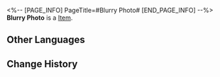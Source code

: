 <%-- [PAGE_INFO]
PageTitle=#Blurry Photo#
[END_PAGE_INFO] --%>
{{Item Infobox
|title       = Blurry Photo
|id          = 149975
|image       = Item Blurry Photo.png
|type        = 
|invCategory = Missions
|rarity      = 1
|effect      = 
|description = The figure in the picture did not seem to plan to let people feel the historical weight this photo should carry.
}}
{{Description|1=''"What will become of Belobog in a hundred years? Well, you'll have to see it through your eyes."''}}
'''Blurry Photo''' is a [[Item]].

==Other Languages==
{{Other Languages
|en   = Blurry Photo
|zhs  = 内容模糊的照片
|zht  = 內容模糊的照片
|ja   = ぼんやりした写真
|ko   = 흐릿한 사진
|es   = Foto borrosa
|fr   = Photo floue
|ru   = Размытое фото
|th   = ภาพถ่ายที่เลือนราง
|vi   = Tấm Ảnh Mờ Ảo
|de   = Unscharfes Foto
|id   = Foto yang Buram
|pt   = Foto Borrada
}}

==Change History==
{{Change History|2.0}}
